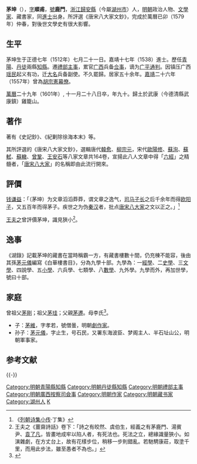 {{明清人物信息框
| 姓名 = 茅坤
| 原名 =
| 圖片名稱= 
| 圖片大小 =
| 圖片說明 = 
| 最高職務 = 大名兵備副使
| 國家 = 大明 
| 爵位 =
| 籍貫 = 浙江湖州府歸安縣
| 族裔 = 
| 旗籍 = 
| 字號 = 字順甫，號鹿門
| 諡號 =
| 出生日期 = [[正德|正德]]七年七月二十一日（1512年8月31日）
| 出生地點 =
| 逝世日期 = [[萬曆|萬曆]]二十九年十一月二十八日<br/>（1601年12月12日）（89歲）
| 逝世地點 =
| 墓葬 =
| 配偶 = 
| 親屬 = 
| 出身 =
* 浙江鄉試第十一名
* 嘉靖十七年戊戌科同進士出身
| 經歷 =
| 著作 =  
}}
'''茅坤'''（{{bd|1512年|8月31日|1601年|12月22日|catIdx=M茅}}），[[表字|字]]'''順甫'''，[[號|號]]'''鹿門'''，[[浙江|浙江]][[歸安縣|歸安縣]]（今屬[[湖州市|湖州市]]）人，[[明朝|明朝]]政治人物、[[文學家|文學家]]、藏書家，同[[進士|進士]]出身。所評選《唐宋八大家文鈔》，完成於萬曆已卯（1579年）仲春，對後世文學史有很大影響。

== 生平 ==
茅坤生于正德七年（1512年）七月二十一日。嘉靖十七年（1538）進士。歷任[[青陽|青陽]]、[[丹徒|丹徒]]兩縣[[知縣|知縣]]。遷[[禮部|禮部]][[主事|主事]]，累官[[广西|广西]]兵备[[佥事|佥事]]，谪为[[广平|广平]][[通判|通判]]。因镇压广西[[瑶民|瑶民]]起义有功，迁[[大名府|大名]]兵备副使。不久罷歸。居家五十余年。[[嘉靖|嘉靖]]二十六年（1557年）曾為[[胡宗憲|胡宗憲]][[幕僚|幕僚]]。

[[萬曆|萬曆]]二十九年（1601年）, 十一月二十八日卒，年九十。歸土於武康（今德清縣武康鎮）雞籠山。

==著作==
著有《史記鈔》、《紀剿除徐海本末》等。

其所評選的《唐宋八大家文鈔》，選輯唐代[[韓愈|韓愈]]、[[柳宗元|柳宗元]]，宋代[[歐陽修|歐陽修]]、[[蘇洵|蘇洵]]、[[蘇軾|蘇軾]]、[[蘇轍|蘇轍]]、[[曾鞏|曾鞏]]、[[王安石|王安石]]等八家文章共164卷，宣揚此八人文章中得「[[六經|六經]]」之精髓者，「[[唐宋八大家|唐宋八大家]]」的名稱即由此流行開來。

==評價==
[[钱谦益|钱谦益]]：「（茅坤）为文章滔滔莽莽，谓文章之逸气，[[司马子长|司马子长]]之后千余年而得[[欧阳子|欧阳子]]，又五百年而得茅子。疾世之为伪[[秦汉|秦汉]]者，批点[[唐宋八大家|唐宋八大家]]之文以正之。」<ref>《[[列朝诗集小传|列朝诗集小传]]·丁集》</ref>

[[王夫之|王夫之]]曾評價茅坤，識見狹小<ref>王夫之《薑齋詩話》卷下：「詩之有皎然、虞伯生，經義之有茅鹿門、湯賓尹、[[袁了凡|袁了凡]]，皆畫地成牢以陷人者，有死法也。死法之立，總緣識量狹小。如演雜劇，在方丈台上，故有花樣步位，稍移一步則錯亂。若馳騁康莊，取塗千里，而用此步法，雖至愚者不為也。」</ref>。

==逸事==
《湖錄》記載茅坤的藏書在當時稱霸一方，有藏書樓數十間，仍充棟不能容，後由其孫[[茅元儀|茅元儀]]編寫《白華樓書目》，分為九學十部。九學為：一[[經學|經學]]、二[[史學|史學]]、三[[文學|文學]]、四說學、五[[小學|小學]]、六兵學、七類學、八[[數學|數學]]、九外學。九學而外，再加世學，號曰十部。

==家庭==
曾祖父[[茅剛|茅剛]]；祖父[[茅珪|茅珪]]；父親[[茅遷|茅遷]]。母李氏<ref>{{Cite book|title=天一阁藏明代科举录选刊 登科录 点校本|author=龚延明主编|publisher=宁波出版社|year=2016|isbn=978-7-5526-2320-8|location=宁波|pages=|quote=《天一閣藏明代科舉錄選刊.登科錄》之《嘉靖十七年戊戌科進士登科錄》}}</ref>。
*子：[[茅維|茅維]]，字孝若，號僧曇，明朝[[劇作家|劇作家]]。
*孙子：[[茅元儀|茅元儀]]，字止生，号石民，又署东海波臣、梦阁主人、半石址山公，明朝軍事家。

==参考文献==
{{reflist}}

{{-}}
{{start box}}
{{s-off}}
{{succession box|[[李棟_(盧溪)|李棟]]|[[萬善_(嘉靖進士)|萬善]]|[[南直隸|直隸]][[丹徒縣|丹徒縣]][[知縣|知縣]]|<small>嘉靖二十二年（1543年）上任</small>}}
{{end box}}
{{嘉靖十七年戊戌科殿試金榜}}

{{DEFAULTSORT:Mao茅}}
[[Category:明朝青陽縣知縣|Category:明朝青陽縣知縣]]
[[Category:明朝丹徒縣知縣|Category:明朝丹徒縣知縣]]
[[Category:明朝禮部主事|Category:明朝禮部主事]]
[[Category:明朝廣西按察司僉事|Category:明朝廣西按察司僉事]]
[[Category:明朝作家|Category:明朝作家]]
[[Category:明朝藏书家|Category:明朝藏书家]]
[[Category:湖州人|Category:湖州人]]
[[Category:茅姓|K]]